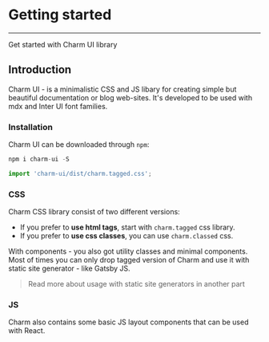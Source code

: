 # Getting started

---
Get started with Charm UI library 

## Introduction

Charm UI - is a minimalistic CSS and JS libary for creating simple but beautiful documentation or blog web-sites. It's developed to be used with mdx and Inter UI font families.

### Installation
Charm UI can be downloaded through `npm`:

```js
npm i charm-ui -S

import 'charm-ui/dist/charm.tagged.css';
```

### CSS
Charm CSS library consist of two different versions:

* If you prefer to **use html tags**, start with `charm.tagged` css library.
* If you prefer to **use css classes**, you can use `charm.classed` css.

With components - you also got utility classes and minimal components. Most of times you can only drop tagged version of Charm and use it with static site generator - like Gatsby JS. 

> Read more about usage with static site generators in another part

### JS
Charm also contains some basic JS layout components that can be used with React.

